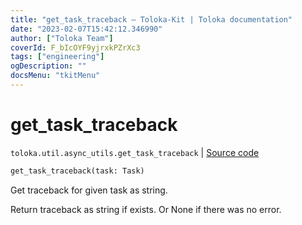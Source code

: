 ```yaml
---
title: "get_task_traceback — Toloka-Kit | Toloka documentation"
date: "2023-02-07T15:42:12.346990"
author: ["Toloka Team"]
coverId: F_bIcOYF9yjrxkPZrXc3
tags: ["engineering"]
ogDescription: ""
docsMenu: "tkitMenu"
---
```


# get_task_traceback
`toloka.util.async_utils.get_task_traceback` | [Source code](https://github.com/Toloka/toloka-kit/blob/v1.1.3/src/util/async_utils.py#L179)

```python
get_task_traceback(task: Task)
```

Get traceback for given task as string.

Return traceback as string if exists. Or None if there was no error.